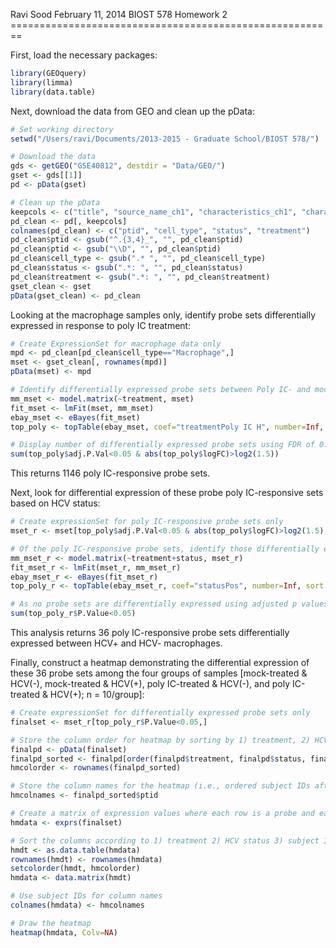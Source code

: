 Ravi Sood
February 11, 2014
BIOST 578
Homework 2
========================================================

First, load the necessary packages:
```r
library(GEOquery)
library(limma)
library(data.table)
```

Next, download the data from GEO and clean up the pData:
```r
# Set working directory
setwd("/Users/ravi/Documents/2013-2015 - Graduate School/BIOST 578/")

# Download the data
gds <- getGEO("GSE40812", destdir = "Data/GEO/")
gset <- gds[[1]]
pd <- pData(gset)

# Clean up the pData
keepcols <- c("title", "source_name_ch1", "characteristics_ch1", "characteristics_ch1.2")
pd_clean <- pd[, keepcols]
colnames(pd_clean) <- c("ptid", "cell_type", "status", "treatment")
pd_clean$ptid <- gsub("^.{3,4}_", "", pd_clean$ptid)
pd_clean$ptid <- gsub("\\D", "", pd_clean$ptid)
pd_clean$cell_type <- gsub(".* ", "", pd_clean$cell_type)
pd_clean$status <- gsub(".*: ", "", pd_clean$status)
pd_clean$treatment <- gsub(".*: ", "", pd_clean$treatment)
gset_clean <- gset
pData(gset_clean) <- pd_clean
```

Looking at the macrophage samples only, identify probe sets differentially expressed in response to poly IC treatment:
```r
# Create ExpressionSet for macrophage data only
mpd <- pd_clean[pd_clean$cell_type=="Macrophage",]
mset <- gset_clean[, rownames(mpd)]
pData(mset) <- mpd

# Identify differentially expressed probe sets between Poly IC- and mock-treated macrophages
mm_mset <- model.matrix(~treatment, mset)
fit_mset <- lmFit(mset, mm_mset)
ebay_mset <- eBayes(fit_mset)
top_poly <- topTable(ebay_mset, coef="treatmentPoly IC H", number=Inf, sort.by="none")

# Display number of differentially expressed probe sets using FDR of 0.05 and FC > 1.5
sum(top_poly$adj.P.Val<0.05 & abs(top_poly$logFC)>log2(1.5))
```

This returns 1146 poly IC-responsive probe sets. 

Next, look for differential expression of these probe poly IC-responsive sets based on HCV status:
```r
# Create expressionSet for poly IC-responsive probe sets only
mset_r <- mset[top_poly$adj.P.Val<0.05 & abs(top_poly$logFC)>log2(1.5),]

# Of the poly IC-responsive probe sets, identify those differentially expressed between HCV+ and HCV- subjects
mm_mset_r <- model.matrix(~treatment+status, mset_r)
fit_mset_r <- lmFit(mset_r, mm_mset_r)
ebay_mset_r <- eBayes(fit_mset_r)
top_poly_r <- topTable(ebay_mset_r, coef="statusPos", number=Inf, sort.by="none")

# As no probe sets are differentially expressed using adjusted p values and FDR <0.05, display the number of differentially expressed probe sets using unadjusted p < 0.05
sum(top_poly_r$P.Value<0.05)
```

This analysis returns 36 poly IC-responsive probe sets differentially expressed between HCV+ and HCV- macrophages. 

Finally, construct a heatmap demonstrating the differential expression of these 36 probe sets among the four groups of samples [mock-treated & HCV(-), mock-treated & HCV(+), poly IC-treated & HCV(-), and poly IC-treated & HCV(+); n = 10/group]:
```r
# Create expressionSet for differentially expressed probe sets only
finalset <- mset_r[top_poly_r$P.Value<0.05,]

# Store the column order for heatmap by sorting by 1) treatment, 2) HCV status, and then 3) subject ID
finalpd <- pData(finalset)
finalpd_sorted <- finalpd[order(finalpd$treatment, finalpd$status, finalpd$ptid), ]
hmcolorder <- rownames(finalpd_sorted)

# Store the column names for the heatmap (i.e., ordered subject IDs after sorting first by treatment and then by HCV status)
hmcolnames <- finalpd_sorted$ptid

# Create a matrix of expression values where each row is a probe and each column is a sample
hmdata <- exprs(finalset)

# Sort the columns according to 1) treatment 2) HCV status 3) subject ID
hmdt <- as.data.table(hmdata)
rownames(hmdt) <- rownames(hmdata)
setcolorder(hmdt, hmcolorder)
hmdata <- data.matrix(hmdt)

# Use subject IDs for column names
colnames(hmdata) <- hmcolnames

# Draw the heatmap
heatmap(hmdata, Colv=NA)
```
